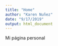 ```yaml
---
title: "Home"
author: "Karen Nuñez"
date: "9/17/2019"
output: html_document
---
```

 
Mi página personal

